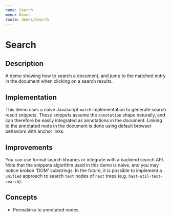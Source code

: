```yaml
---
name: Search
menu: Demos
route: demos/search
---
```



# Search

## Description
A demo showing how to search a document, and jump to the matched entry in the document when clicking on a search results.

## Implementation
This demo uses a naive Javascript `match` implementation to generate search result snippets.  These snippets assume the `annotation` shape naturally, and can therefore be easily integrated as annotations in the document.  Linking to the annotated node in the document is done using default browser behaviors with anchor links.

## Improvements
You can use formal search libraries or integrate with a backend search API.  Note that the snippets algorithm used in this demo is naive, and you may notice broken 'DOM' substrings.  In the future, it is possible to implement a `unified` approach to search `text` nodes of `hast` trees (e.g. `hast-util-text-search`).

## Concepts
- Permalinks to annotated nodes.

<SearchDemo />
